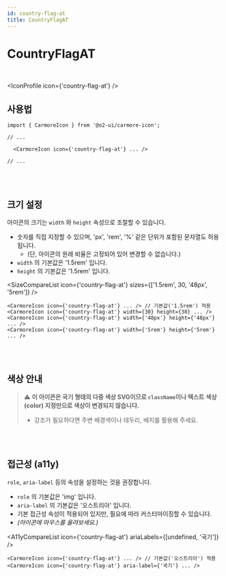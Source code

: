 ```yaml
---
id: country-flag-at
title: CountryFlagAT
---
```




# CountryFlagAT

<br />

<IconProfile icon={'country-flag-at'} />

## 사용법

```tsx
import { CarmoreIcon } from '@o2-ui/carmore-icon';

// ...

  <CarmoreIcon icon={'country-flag-at'} ... />

// ...
```

<br />
<br />

## 크기 설정

아이콘의 크기는 `width` 와 `height` 속성으로 조절할 수 있습니다.

- 숫자를 직접 지정할 수 있으며, 'px', 'rem', '%' 같은 단위가 포함된 문자열도 허용됩니다.
  - (단, 아이콘의 원래 비율은 고정되어 있어 변경할 수 없습니다.)
- `width` 의 기본값은 '1.5rem' 입니다.
- `height` 의 기본값은 '1.5rem' 입니다.

<SizeCompareList icon={'country-flag-at'} sizes={['1.5rem', 30, '48px', '5rem']} />

```tsx
<CarmoreIcon icon={'country-flag-at'} ... /> // 기본값('1.5rem') 적용
<CarmoreIcon icon={'country-flag-at'} width={30} height={30} ... />
<CarmoreIcon icon={'country-flag-at'} width={'48px'} height={'48px'} ... />
<CarmoreIcon icon={'country-flag-at'} width={'5rem'} height={'5rem'} ... />
```

<br />
<br />

## 색상 안내

> ⚠️ <b>이 아이콘은 국기 형태의 다중 색상 SVG이므로 `className`이나 텍스트 색상(color) 지정만으로 색상이 변경되지 않습니다. </b>
>
> - 강조가 필요하다면 주변 배경색이나 테두리, 배지를 활용해 주세요.

<br />
<br />

## 접근성 (a11y)

`role`, `aria-label` 등의 속성을 설정하는 것을 권장합니다.

- `role` 의 기본값은 'img' 입니다.
- `aria-label` 의 기본값은 '오스트리아' 입니다.
- 기본 접근성 속성이 적용되어 있지만, 필요에 따라 커스터마이징할 수 있습니다.
- _(아이콘에 마우스를 올려보세요.)_

<A11yCompareList icon={'country-flag-at'} ariaLabels={[undefined, '국기']} />

```tsx
<CarmoreIcon icon={'country-flag-at'} ... /> // 기본값('오스트리아') 적용
<CarmoreIcon icon={'country-flag-at'} aria-label={'국기'} ... />
```
